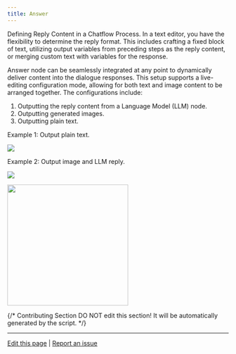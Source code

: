 ```yaml
---
title: Answer
---
```


Defining Reply Content in a Chatflow Process. In a text editor, you have the flexibility to determine the reply format. This includes crafting a fixed block of text, utilizing output variables from preceding steps as the reply content, or merging custom text with variables for the response.

Answer node can be seamlessly integrated at any point to dynamically deliver content into the dialogue responses. This setup supports a live-editing configuration mode, allowing for both text and image content to be arranged together. The configurations include:

1. Outputting the reply content from a Language Model (LLM) node.
2. Outputting generated images.
3. Outputting plain text.

Example 1: Output plain text.

![](https://assets-docs.dify.ai/2025/04/42bb6bdef101bf79f959f4fc56a50ff3.png)

Example 2: Output image and LLM reply.

![](https://assets-docs.dify.ai/2025/04/d2c901e821029756ebf95f4e099d833f.png)

<img
  src="https://assets-docs.dify.ai/2025/04/5a70a5e568dded3975e54cfa84085c93.png"
  width="275"
  className="mx-auto"
  alt=""
/>

{/*
Contributing Section
DO NOT edit this section!
It will be automatically generated by the script.
*/}

---

[Edit this page](https://github.com/langgenius/dify-docs/edit/main/en/guides/workflow/node/answer.mdx) | [Report an issue](https://github.com/langgenius/dify-docs/issues/new?title=Documentation%20Issue%3A%20&body=%23%23%20Issue%20Description%0A%3C%21--%20Please%20briefly%20describe%20the%20issue%20you%20found%20--%3E%0A%0A%23%23%20Page%20Link%0Ahttps%3A%2F%2Fgithub.com%2Flanggenius%2Fdify-docs%2Fblob%2Fmain%2Fen/guides/workflow/node%2Fanswer.mdx%0A%0A%23%23%20Suggested%20Changes%0A%3C%21--%20If%20you%20have%20specific%20suggestions%20for%20changes%2C%20please%20describe%20them%20here%20--%3E%0A%0A%3C%21--%20Thank%20you%20for%20helping%20improve%20our%20documentation%21%20--%3E)

